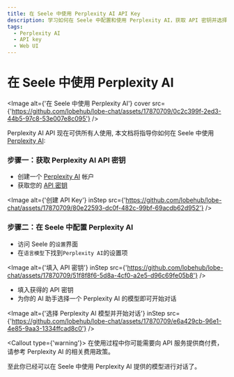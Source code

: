 ```yaml
---
title: 在 Seele 中使用 Perplexity AI API Key
description: 学习如何在 Seele 中配置和使用 Perplexity AI，获取 API 密钥并选择适合的语言模型开始对话。
tags:
  - Perplexity AI
  - API key
  - Web UI
---
```


# 在 Seele 中使用 Perplexity AI

<Image
  alt={'在 Seele 中使用 Perplexity AI'}
  cover
  src={'https://github.com/lobehub/lobe-chat/assets/17870709/0c2c399f-2ed3-44b5-97c8-53e007e8c095'}
/>

Perplexity AI API 现在可供所有人使用, 本文档将指导你如何在 Seele 中使用 [Perplexity AI](https://www.perplexity.ai/):

<Steps>

### 步骤一：获取 Perplexity AI API 密钥

- 创建一个 [Perplexity AI](https://www.perplexity.ai/) 帐户
- 获取您的 [API 密钥](https://www.perplexity.ai/settings/api)

<Image
  alt={'创建 API Key'}
  inStep
  src={'https://github.com/lobehub/lobe-chat/assets/17870709/80e22593-dc0f-482c-99bf-69acdb62d952'}
/>

### 步骤二：在 Seele 中配置 Perplexity AI

- 访问 Seele 的`设置`界面
- 在`语言模型`下找到`Perplexity AI`的设置项

<Image
  alt={'填入 API 密钥'}
  inStep
  src={'https://github.com/lobehub/lobe-chat/assets/17870709/51f8f8f6-5d8a-4cf0-a2e5-d96c69fe05b8'}
/>

- 填入获得的 API 密钥
- 为你的 AI 助手选择一个 Perplexity AI 的模型即可开始对话

<Image
  alt={'选择 Perplexity AI 模型并开始对话'}
  inStep
  src={'https://github.com/lobehub/lobe-chat/assets/17870709/e6a429cb-96e1-4e85-9aa3-1334ffcad8c0'}
/>

<Callout type={'warning'}>
  在使用过程中你可能需要向 API 服务提供商付费，请参考 Perplexity AI 的相关费用政策。
</Callout>

</Steps>

至此你已经可以在 Seele 中使用 Perplexity AI 提供的模型进行对话了。
